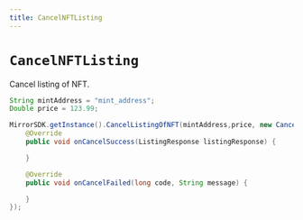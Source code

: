 ```yaml
---
title: CancelNFTListing
---
```


# `CancelNFTListing`

Cancel listing of NFT.

```java
String mintAddress = "mint_address";
Double price = 123.99;

MirrorSDK.getInstance().CancelListingOfNFT(mintAddress,price, new CancelListListener() {
    @Override
    public void onCancelSuccess(ListingResponse listingResponse) {

    }

    @Override
    public void onCancelFailed(long code, String message) {

    }
});
```
